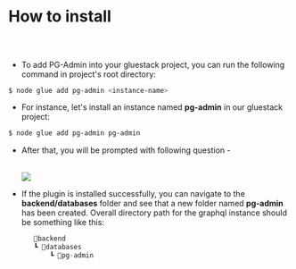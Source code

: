 
<Meta pageTitle="How to install | PG-Admin" description="How to install | PG-Admin." />






# How to install

##

<br/>

* To add PG-Admin into your gluestack project, you can run the following command in project's root directory:

```sh
$ node glue add pg-admin <instance-name>
```

* For instance, let's install an instance named **pg-admin** in our gluestack project:
```sh
$ node glue add pg-admin pg-admin
```

* After that, you will be prompted with following question -

  <br/>

    <img src='/assets/questions.png'/>

  <br/>


* If the plugin is installed successfully, you can navigate to the **backend/databases** folder and see that a new folder named **pg-admin** has been created.
  Overall directory path for the graphql instance should be something like this:

   ```jsx
      📂backend
      ┗ 📂databases
          ┗ 📂pg-admin
    ```
